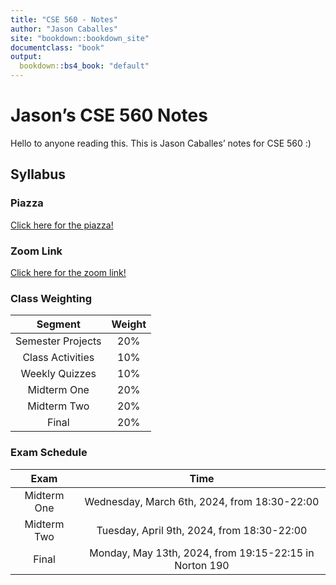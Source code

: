 ```yaml
---
title: "CSE 560 - Notes"
author: "Jason Caballes"
site: "bookdown::bookdown_site"
documentclass: "book"
output:
  bookdown::bs4_book: "default"
---
```

# Jason's CSE 560 Notes
Hello to anyone reading this.  This is Jason Caballes' notes for CSE 560 :)

## Syllabus

### Piazza
[Click here for the piazza!](https://piazza.com/buffalo/spring2024/cse460560)

### Zoom Link
[Click here for the zoom link!](https://buffalo.zoom.us/my/sreyasee?pwd=Mlg4bmEyMGNJQVhhcUJqV3dkSFdCdz09)

### Class Weighting

| Segment | Weight |
|:-------:|:------:|
| Semester Projects | 20% |
| Class Activities | 10% |
| Weekly Quizzes | 10% |
| Midterm One | 20% |
| Midterm Two | 20% |
| Final | 20% |

### Exam Schedule
| Exam | Time |
|:----:|:----:|
| Midterm One | Wednesday, March 6th, 2024, from 18:30-22:00 |
| Midterm Two | Tuesday, April 9th, 2024, from 18:30-22:00 |
| Final | Monday, May 13th, 2024, from 19:15-22:15 in Norton 190 |


